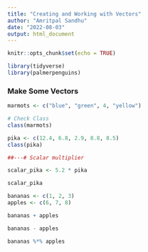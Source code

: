 ```yaml
---
title: "Creating and Working with Vectors"
author: "Amritpal Sandhu"
date: "2022-08-03"
output: html_document
---
```


```r
knitr::opts_chunk$set(echo = TRUE)
```

```r
library(tidyverse)
library(palmerpenguins)
```


### Make Some Vectors

```r
marmots <- c("blue", "green", 4, "yellow")

# Check Class
class(marmots)

```

```r
pika <- c(12.4, 6.8, 2.9, 8.8, 8.5)
class(pika)

##---# Scalar multiplier 

scalar_pika <- 5.2 * pika

scalar_pika

```

```r
bananas <- c(1, 2, 3)
apples <- c(6, 7, 8)

bananas + apples

bananas - apples

bananas %*% apples
```

